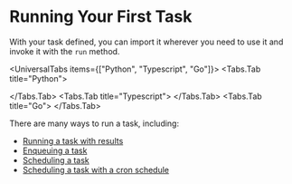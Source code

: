 
# Running Your First Task

With your task defined, you can import it wherever you need to use it and invoke it with the `run` method.

<UniversalTabs items={["Python", "Typescript", "Go"]}>
  <Tabs.Tab title="Python">

<Snippet src={snippets.python.quickstart.run.run_a_task} />

</Tabs.Tab>
<Tabs.Tab title="Typescript">
<Snippet src={snippets.typescript.simple.run.running_a_task} />
</Tabs.Tab>
<Tabs.Tab title="Go">
<Snippet src={snippets.go.workflows.simple.running_a_task} />
</Tabs.Tab>
</UniversalTabs>

There are many ways to run a task, including:

- [Running a task with results](./run-with-results.mdx)
- [Enqueuing a task](./run-no-wait.mdx)
- [Scheduling a task](./scheduled-runs.mdx)
- [Scheduling a task with a cron schedule](./cron-runs.mdx)
